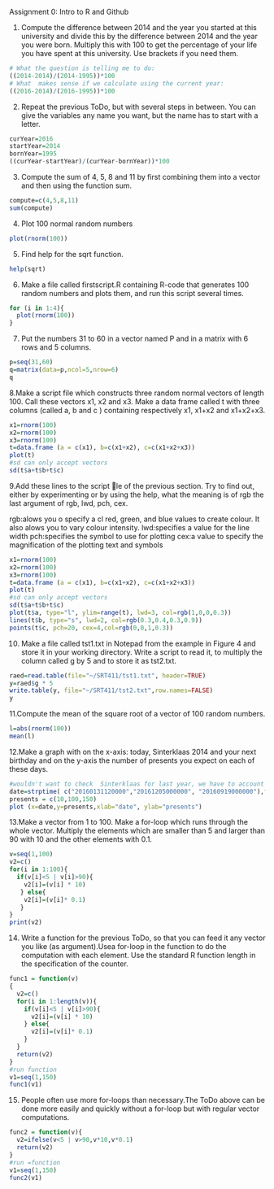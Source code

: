 Assignment 0: Intro to R and Github


1. Compute the difference between 2014 and the year  you  started  at  this  university  and  divide this by the difference between 2014 and the year you  were  born.   Multiply  this with 100  to  get the  percentage  of  your  life  you  have  spent  at this university.  Use brackets if you need them.
```r
# What the question is telling me to do:
((2014-2014)/(2014-1995))*100
# What  makes sense if we calculate using the current year:
((2016-2014)/(2016-1995))*100
```

2. Repeat  the  previous  ToDo,  but  with  several steps  in  between.   You  can  give  the variables any name you want, but the name has to start with a letter.

```r
curYear=2016
startYear=2014
bornYear=1995
((curYear-startYear)/(curYear-bornYear))*100
```

3. Compute the sum of 4, 5, 8 and 11 by first combining  them  into  a  vector  and  then using  the function sum.

```r
compute=c(4,5,8,11)
sum(compute)
```

4. Plot 100 normal random numbers

```r
plot(rnorm(100))
```

5. Find help for the sqrt function.
```r
help(sqrt)
```

6. Make a file called firstscript.R containing R-code  that  generates  100  random  numbers and plots them, and run this script several times.

```r
for (i in 1:4){
  plot(rnorm(100))
}
```

7. Put  the  numbers  31  to  60  in  a  vector  named P and in a matrix with 6 rows and 5 columns.
```r
p=seq(31,60)
q=matrix(data=p,ncol=5,nrow=6)
q
```

8.Make  a  script  file  which  constructs  three  random  normal  vectors  of  length  100. Call  these vectors x1, x2 and x3. Make a data frame called t with three columns (called a, b and c ) containing  respectively x1, x1+x2 and x1+x2+x3.

```r
x1=rnorm(100)
x2=rnorm(100)
x3=rnorm(100)
t=data.frame (a = c(x1), b=c(x1+x2), c=c(x1+x2+x3))
plot(t)
#sd can only accept vectors
sd(t$a+t$b+t$c)
```

9.Add these lines to the script le of the previous section.  Try to find out, either by experimenting or by using the help, what the meaning is of rgb the last argument of rgb, lwd, pch, cex.

rgb:alows you o specify a cl red, green, and blue values to create colour. It also alows you to vary colour intensity.
lwd:specifies a value for the line width
pch:specifies the symbol to use for plotting
cex:a value to specify the magnification of the plotting text and symbols
```r
x1=rnorm(100)
x2=rnorm(100)
x3=rnorm(100)
t=data.frame (a = c(x1), b=c(x1+x2), c=c(x1+x2+x3))
plot(t)
#sd can only accept vectors
sd(t$a+t$b+t$c)
plot(t$a, type="l", ylim=range(t), lwd=3, col=rgb(1,0,0,0.3))
lines(t$b, type="s", lwd=2, col=rgb(0.3,0.4,0.3,0.9))
points(t$c, pch=20, cex=4,col=rgb(0,0,1,0.3))
```

10. Make  a  file  called tst1.txt in  Notepad  from the  example  in  Figure  4  and  store it in  your working directory.  Write a script to read it, to multiply the column called g by 5 and to store it as tst2.txt.

```r
raed=read.table(file="~/SRT411/tst1.txt", header=TRUE)
y=raed$g * 5
write.table(y, file="~/SRT411/tst2.txt",row.names=FALSE)
y
```

11.Compute the mean of the square root of a vector  of  100  random  numbers.

```r
l=abs(rnorm(100))
mean(l)
```

12.Make  a  graph  with  on  the  x-axis:  today,  Sinterklaas  2014  and  your  next birthday  and  on the y-axis the number of presents you expect on each of these days.

```r
#wouldn't want to check  Sinterklaas for last year, we have to account for future presents
date=strptime( c("20160131120000","20161205000000", "20160919000000"),format="%Y%m%d%H%M%S")
presents = c(10,100,150)
plot (x=date,y=presents,xlab="date", ylab="presents")
```

13.Make a vector from 1 to 100.  Make a for-loop which runs through the whole vector. Multiply the elements which are smaller than 5 and larger than 90 with 10 and the other elements with 0.1.

```r
v=seq(1,100)
v2=c()
for(i in 1:100){
  if(v[i]<5 | v[i]>90){
    v2[i]=(v[i] * 10)
   } else{
    v2[i]=(v[i]* 0.1)
   }
}
print(v2)
```

14. Write  a function  for  the  previous  ToDo, so that  you can feed  it  any vector you like (as  argument).Usea for-loop  in  the  function to do the computation  with  each  element. Use  the  standard  R  function length in the specification of the counter.

```r
func1 = function(v)
{
  v2=c()
  for(i in 1:length(v)){
    if(v[i]<5 | v[i]>90){
      v2[i]=(v[i] * 10)
    } else{
      v2[i]=(v[i]* 0.1)
    }
  }
  return(v2)
}
#run function
v1=seq(1,150)
func1(v1)
```

15. People  often  use  more  for-loops  than  necessary.The  ToDo  above  can  be done more easily and quickly without a for-loop but with regular vector computations.

```r
func2 = function(v){
  v2=ifelse(v<5 | v>90,v*10,v*0.1)
  return(v2)
}
#run =function
v1=seq(1,150)
func2(v1)
```


